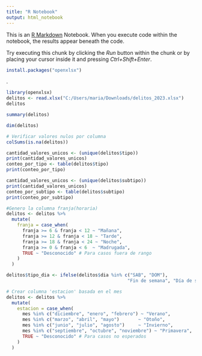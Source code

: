 ```yaml
---
title: "R Notebook"
output: html_notebook
---
```


This is an [R Markdown](http://rmarkdown.rstudio.com) Notebook. When you execute code within the notebook, the results appear beneath the code. 

Try executing this chunk by clicking the *Run* button within the chunk or by placing your cursor inside it and pressing *Ctrl+Shift+Enter*. 

```r
install.packages("openxlsx")
```

.
```r
library(openxlsx)
delitos <- read.xlsx("C:/Users/maria/Downloads/delitos_2023.xlsx")
delitos
```
```r
summary(delitos)

```
```r
dim(delitos)
```


```r
# Verificar valores nulos por columna
colSums(is.na(delitos))
```

```r
cantidad_valores_unicos <- (unique(delitos$tipo))
print(cantidad_valores_unicos)
conteo_por_tipo <- table(delitos$tipo)
print(conteo_por_tipo)
```

```r
cantidad_valores_unicos <- (unique(delitos$subtipo))
print(cantidad_valores_unicos)
conteo_por_subtipo <- table(delitos$subtipo)
print(conteo_por_subtipo)

```
```r
#Genero la columna franja(horaria)
delitos <- delitos %>%
  mutate(
    franja = case_when(
      franja >= 6 & franja < 12 ~ "Mañana",
      franja >= 12 & franja < 18 ~ "Tarde",
      franja >= 18 & franja < 24 ~ "Noche",
      franja >= 0 & franja < 6  ~ "Madrugada",
      TRUE ~ "Desconocido" # Para casos fuera de rango 
    )
  )
```

```r
delitos$tipo_dia <- ifelse(delitos$dia %in% c("SAB", "DOM"),
                                             "Fin de semana", "Día de semana")

```

```r
# Crear columna 'estacion' basada en el mes
delitos <- delitos %>%
  mutate(
    estacion = case_when(
      mes %in% c("diciembre", "enero", "febrero") ~ "Verano",
      mes %in% c("marzo", "abril", "mayo")       ~ "Otoño",
      mes %in% c("junio", "julio", "agosto")     ~ "Invierno",
      mes %in% c("septiembre", "octubre", "noviembre") ~ "Primavera",
      TRUE ~ "Desconocido" # Para casos no esperados
    )
  )
```

